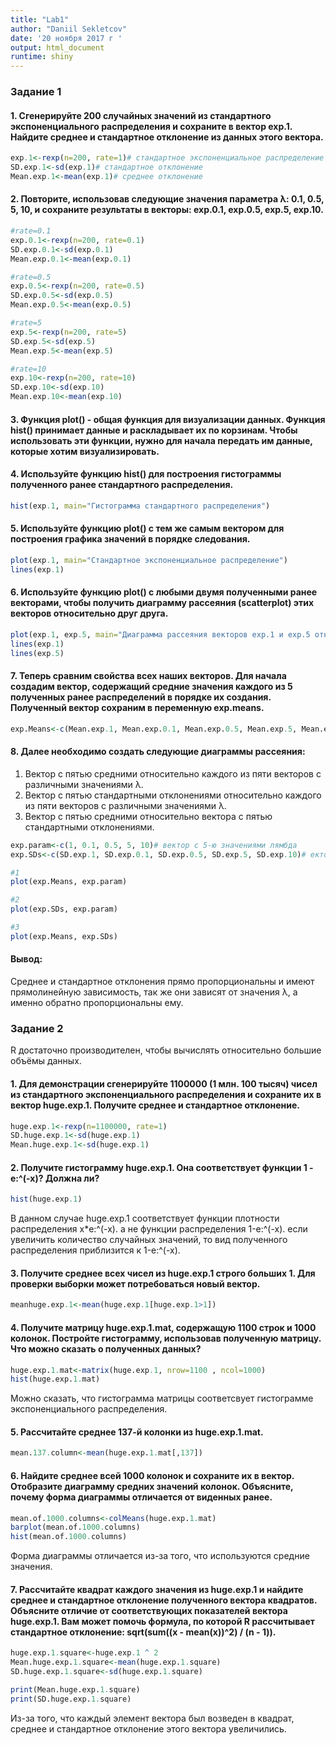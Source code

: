 ---
title: "Lab1"
author: "Daniil Sekletcov"
date: '20 ноября 2017 г '
output: html_document
runtime: shiny
---
### Задание 1

#### 1. Сгенерируйте 200 случайных значений из стандартного экспоненциального распределения и сохраните в вектор exp.1. Найдите среднее и стандартное отклонение из данных этого вектора.
```{r}
exp.1<-rexp(n=200, rate=1)# стандартное экспоненциальное распределение
SD.exp.1<-sd(exp.1)# стандартное отклонение
Mean.exp.1<-mean(exp.1)# среднее отклонение
```

#### 2. Повторите, использовав следующие значения параметра λ: 0.1, 0.5, 5, 10, и сохраните результаты в векторы: exp.0.1, exp.0.5, exp.5, exp.10.
```{r}
#rate=0.1
exp.0.1<-rexp(n=200, rate=0.1)
SD.exp.0.1<-sd(exp.0.1)
Mean.exp.0.1<-mean(exp.0.1)

#rate=0.5
exp.0.5<-rexp(n=200, rate=0.5)
SD.exp.0.5<-sd(exp.0.5)
Mean.exp.0.5<-mean(exp.0.5)

#rate=5
exp.5<-rexp(n=200, rate=5)
SD.exp.5<-sd(exp.5)
Mean.exp.5<-mean(exp.5)

#rate=10
exp.10<-rexp(n=200, rate=10)
SD.exp.10<-sd(exp.10)
Mean.exp.10<-mean(exp.10)
```

#### 3. Функция plot() - общая функция для визуализации данных. Функция hist() принимает данные и раскладывает их по корзинам. Чтобы использовать эти функции, нужно для начала передать им данные, которые хотим визуализировать.
#### 4. Используйте функцию hist() для построения гистограммы полученного ранее стандартного распределения.
```{r}
hist(exp.1, main="Гистограмма стандартного распределения")
```

#### 5. Используйте функцию plot() с тем же самым вектором для построения графика значений в порядке следования.
```{r}
plot(exp.1, main="Стандартное экспоненциальное распределение")
lines(exp.1)
```

#### 6. Используйте функцию plot() с любыми двумя полученными ранее векторами, чтобы получить диаграмму рассеяния (scatterplot) этих векторов относительно друг друга.
```{r}
plot(exp.1, exp.5, main="Диаграмма рассеяния векторов exp.1 и exp.5 относительно друг друга")
lines(exp.1)
lines(exp.5)
```

#### 7. Теперь сравним свойства всех наших векторов. Для начала создадим вектор, содержащий средние значения каждого из 5 полученных ранее распределений в порядке их создания. Полученный вектор сохраним в переменную exp.means.
```{r}
exp.Means<-c(Mean.exp.1, Mean.exp.0.1, Mean.exp.0.5, Mean.exp.5, Mean.exp.10)
```

#### 8. Далее необходимо создать следующие диаграммы рассеяния:
1. Вектор с пятью средними относительно каждого из пяти векторов с различными значениями λ.
2. Вектор с пятью стандартными отклонениями относительно каждого из пяти векторов с различными значениями λ.
3. Вектор с пятью средними относительно вектора с пятью стандартными отклонениями.
```{r}
exp.param<-c(1, 0.1, 0.5, 5, 10)# вектор с 5-ю значениями лямбда
exp.SDs<-c(SD.exp.1, SD.exp.0.1, SD.exp.0.5, SD.exp.5, SD.exp.10)# ектор с 5-ю стандартными отклонениями

#1
plot(exp.Means, exp.param)

#2
plot(exp.SDs, exp.param)

#3
plot(exp.Means, exp.SDs)
```
#### Вывод:
Среднее и стандартное отклонения прямо пропорциональны и имеют прямолинейную зависимость, так же они зависят от значения λ, а именно обратно пропорциональны ему.


### Задание 2

R достаточно производителен, чтобы вычислять относительно большие объёмы данных.

#### 1. Для демонстрации сгенерируйте 1100000 (1 млн. 100 тысяч) чисел из стандартного экспоненциального распределения и сохраните их в вектор huge.exp.1. Получите среднее и стандартное отклонение.
```{r}
huge.exp.1<-rexp(n=1100000, rate=1)
SD.huge.exp.1<-sd(huge.exp.1)
Mean.huge.exp.1<-sd(huge.exp.1)
```

#### 2. Получите гистограмму huge.exp.1. Она соответствует функции 1 - e:^(-x)? Должна ли?
```{r}
hist(huge.exp.1)
```

В данном случае huge.exp.1 соответствует функции плотности распределения x*e:^(-x). а не функции распределения 1-e:^(-x). если увеличить количество случайных значений, то вид полученного распределения приблизится к 1-e:^(-x).

#### 3. Получите среднее всех чисел из huge.exp.1 строго больших 1. Для проверки выборки может потребоваться новый вектор.
```{r}
meanhuge.exp.1<-mean(huge.exp.1[huge.exp.1>1])
```

#### 4. Получите матрицу huge.exp.1.mat, содержащую 1100 строк и 1000 колонок. Постройте гистограмму, использовав полученную матрицу. Что можно сказать о полученных данных?
```{r}
huge.exp.1.mat<-matrix(huge.exp.1, nrow=1100 , ncol=1000)
hist(huge.exp.1.mat) 
```
Можно сказать, что гистограмма матрицы соответсвует гистограмме экспоненциального распределения.

#### 5. Рассчитайте среднее 137-й колонки из huge.exp.1.mat.
```{r}
mean.137.column<-mean(huge.exp.1.mat[,137])
```

#### 6. Найдите среднее всей 1000 колонок и сохраните их в вектор. Отобразите диаграмму средних значений колонок. Объясните, почему форма диаграммы отличается от виденных ранее.
```{r}
mean.of.1000.columns<-colMeans(huge.exp.1.mat)
barplot(mean.of.1000.columns)
hist(mean.of.1000.columns)
```
Форма диаграммы отличается из-за того, что используются средние значения.

#### 7. Рассчитайте квадрат каждого значения из huge.exp.1 и найдите среднее и стандартное отклонение полученного вектора квадратов. Объясните отличие от соответствующих показателей вектора huge.exp.1. Вам может помочь формула, по которой R рассчитывает стандартное отклонение: sqrt(sum((x - mean(x))^2) / (n - 1)).
```{r}
huge.exp.1.square<-huge.exp.1 ^ 2
Mean.huge.exp.1.square<-mean(huge.exp.1.square)
SD.huge.exp.1.square<-sd(huge.exp.1.square)

print(Mean.huge.exp.1.square)
print(SD.huge.exp.1.square)
```
Из-за того, что каждый элемент вектора был возведен в квадрат, среднее и стандартное отклонение этого вектора увеличились.




